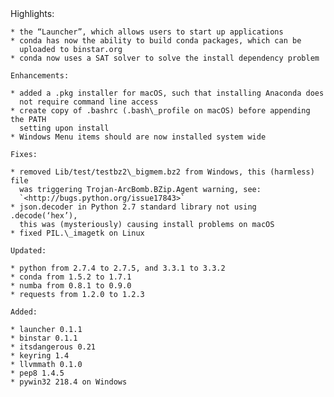 <Update label="Anaconda 1.6.0 (Jun 21, 2013)" description="">
    Highlights:
    
    * the “Launcher”, which allows users to start up applications
    * conda has now the ability to build conda packages, which can be
      uploaded to binstar.org
    * conda now uses a SAT solver to solve the install dependency problem
    
    Enhancements:
    
    * added a .pkg installer for macOS, such that installing Anaconda does
      not require command line access
    * create copy of .bashrc (.bash\_profile on macOS) before appending the PATH
      setting upon install
    * Windows Menu items should are now installed system wide
    
    Fixes:
    
    * removed Lib/test/testbz2\_bigmem.bz2 from Windows, this (harmless) file
      was triggering Trojan-ArcBomb.BZip.Agent warning, see:
      `<http://bugs.python.org/issue17843>`
    * json.decoder in Python 2.7 standard library not using .decode(‘hex’),
      this was (mysteriously) causing install problems on macOS
    * fixed PIL.\_imagetk on Linux
    
    Updated:
    
    * python from 2.7.4 to 2.7.5, and 3.3.1 to 3.3.2
    * conda from 1.5.2 to 1.7.1
    * numba from 0.8.1 to 0.9.0
    * requests from 1.2.0 to 1.2.3
    
    Added:
    
    * launcher 0.1.1
    * binstar 0.1.1
    * itsdangerous 0.21
    * keyring 1.4
    * llvmmath 0.1.0
    * pep8 1.4.5
    * pywin32 218.4 on Windows
    
    
    
</Update>